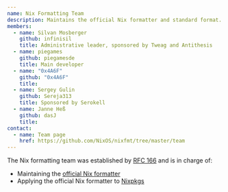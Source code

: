 ```yaml
---
name: Nix Formatting Team
description: Maintains the official Nix formatter and standard format.
members:
  - name: Silvan Mosberger
    github: infinisil
    title: Administrative leader, sponsored by Tweag and Antithesis
  - name: piegames
    github: piegamesde
    title: Main developer
  - name: "0x4A6F"
    github: "0x4A6F"
    title:
  - name: Sergey Gulin
    github: Sereja313
    title: Sponsored by Serokell
  - name: Janne Heß
    github: dasJ
    title:
contact:
  - name: Team page
    href: https://github.com/NixOS/nixfmt/tree/master/team
---
```


The Nix formatting team was established by [RFC 166](https://github.com/NixOS/rfcs/pull/166) and is in charge of:

- Maintaining the [official Nix formatter](https://github.com/NixOS/nixfmt)
- Applying the official Nix formatter to [Nixpkgs](https://github.com/nixos/nixpkgs/)
